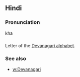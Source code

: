 == Hindi ==

=== Pronunciation ===
kha

=== ===

Letter of the [[Devanagari alphabet]].

=== See also ===

* [[w:Devanagari]]